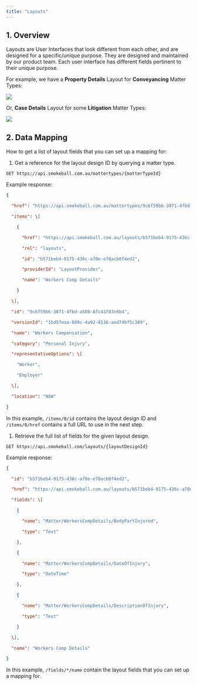 ```yaml
---
title: "Layouts"
---
```


## 1\. Overview

Layouts are User Interfaces that look different from each other, and are designed for a specific/unique purpose. They are designed and maintained by our product team. Each user interface has different fields pertinent to their unique purpose.

For example, we have a **Property Details** Layout for **Conveyancing** Matter Types:

<Frame>
<img src="/images/image-1.png"/>
</Frame>

Or, **Case Details** Layout for some **Litigation** Matter Types:

<Frame>
<img src="/images/image-2.png"/>
</Frame>

## 2\. Data Mapping

How to get a list of layout fields that you can set up a mapping for:

1. Get a reference for the layout design ID by querying a matter type.

```plaintext
GET https://api.smokeball.com.au/mattertypes/{matterTypeId}
```

Example response:

```json
{

  "href": "https://api.smokeball.com.au/mattertypes/9c6f59b6-3871-4fbd-a508-8fc43f03c6b4",

  "items": \[

    {

      "href": "https://api.smokeball.com.au/layouts/b571beb4-9175-436c-a70e-e70acb0f4ed2",

      "rel": "layouts",

      "id": "b571beb4-9175-436c-a70e-e70acb0f4ed2",

      "providerId": "LayoutProvider",

      "name": "Workers Comp Details"

    }

  \],

  "id": "9c6f59b6-3871-4fbd-a508-8fc43f03c6b4",

  "versionId": "1bd57eaa-089c-4a92-8136-aed74bf5c389",

  "name": "Workers Compensation",

  "category": "Personal Injury",

  "representativeOptions": \[

    "Worker",

    "Employer"

  \],

  "location": "NSW"

}
```

In this example, `/items/0/id` contains the layout design ID and `/items/0/href` contains a full URL to use in the next step.

1. Retrieve the full list of fields for the given layout design.

```plaintext
GET https://api.smokeball.com/layouts/{layoutDesignId}
```

Example response:

```json
{

  "id": "b571beb4-9175-436c-a70e-e70acb0f4ed2",

  "href": "https://api.smokeball.com.au/layouts/b571beb4-9175-436c-a70e-e70acb0f4ed2",

  "fields": \[

    {

      "name": "Matter/WorkersCompDetails/BodyPartInjured",

      "type": "Text"

    },

    {

      "name": "Matter/WorkersCompDetails/DateOfInjury",

      "type": "DateTime"

    },

    {

      "name": "Matter/WorkersCompDetails/DescriptionOfInjury",

      "type": "Text"

    }

  \],

  "name": "Workers Comp Details"

}
```

In this example, `/fields/*/name` contain the layout fields that you can set up a mapping for.
